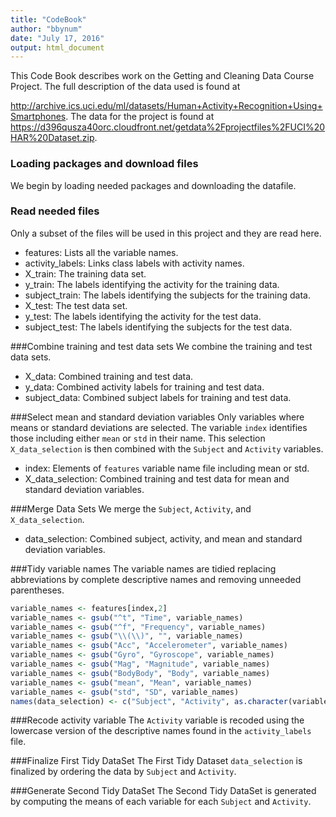 ```yaml
---
title: "CodeBook"
author: "bbynum"
date: "July 17, 2016"
output: html_document
---
```


This Code Book describes work on the Getting and Cleaning Data Course Project.
The full description of the data used is found at

[http://archive.ics.uci.edu/ml/datasets/Human+Activity+Recognition+Using+Smartphones](http://archive.ics.uci.edu/ml/datasets/Human+Activity+Recognition+Using+Smartphones).
The data for the project is found at 
[https://d396qusza40orc.cloudfront.net/getdata%2Fprojectfiles%2FUCI%20HAR%20Dataset.zip](https://d396qusza40orc.cloudfront.net/getdata%2Fprojectfiles%2FUCI%20HAR%20Dataset.zip).

### Loading packages and download files
We begin by loading needed packages and downloading the datafile.


### Read needed files
Only a subset of the files will be used in this project and they are read here.

- features: Lists all the variable names.
- activity_labels: Links class labels with activity names.
- X_train: The training data set.
- y_train: The labels identifying the activity for the training data.
- subject_train: The labels identifying the subjects for the training data.
- X_test: The test data set.
- y_test: The labels identifying the activity for the test data.
- subject_test: The labels identifying the subjects for the test data.


###Combine training and test data sets
We combine the training and test data sets.

- X_data: Combined training and test data.
- y_data: Combined activity labels for training and test data.
- subject_data: Combined subject labels for training and test data.

###Select mean and standard deviation variables
Only variables where means or standard deviations are selected. The variable `index` identifies those including either `mean` or `std` in their name. This selection `X_data_selection` is then combined with the `Subject` and `Activity` variables.

- index: Elements of `features` variable name file including mean or std.
- X_data_selection: Combined training and test data for mean and standard deviation variables.

###Merge Data Sets
We merge the `Subject`, `Activity`, and `X_data_selection`.

- data_selection: Combined subject, activity, and mean and standard deviation variables.

###Tidy variable names
The variable names are tidied replacing abbreviations by complete descriptive names and removing unneeded parentheses.

```r
variable_names <- features[index,2]
variable_names <- gsub("^t", "Time", variable_names)
variable_names <- gsub("^f", "Frequency", variable_names)
variable_names <- gsub("\\(\\)", "", variable_names)
variable_names <- gsub("Acc", "Accelerometer", variable_names)
variable_names <- gsub("Gyro", "Gyroscope", variable_names)
variable_names <- gsub("Mag", "Magnitude", variable_names)
variable_names <- gsub("BodyBody", "Body", variable_names)
variable_names <- gsub("mean", "Mean", variable_names)
variable_names <- gsub("std", "SD", variable_names)
names(data_selection) <- c("Subject", "Activity", as.character(variable_names))
```

###Recode activity variable
The `Activity` variable is recoded using the lowercase version of the descriptive names found in the `activity_labels` file.

###Finalize First Tidy DataSet
The First Tidy Dataset `data_selection` is finalized by ordering the data by `Subject` and `Activity`.

###Generate Second Tidy DataSet 
The Second Tidy DataSet is generated by computing the means of each variable for each `Subject` and `Activity`.

